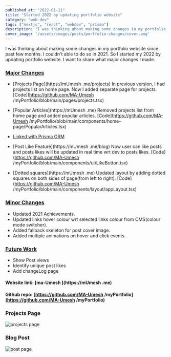 ```yaml
---
published_at: "2022-01-21"
title: "Started 2022 by updating portfolio website"
category: "web-dev"
tags: ["nextjs", "react", "webdev", "prisma"]
description: "I was thinking about making some changes in my portfolio website since past few months. I couldn't able to do so in 2021. So I started 2022 by updating my portfolio. I want to share what major changes I made."
cover_image: '/assets/images/posts/portfolio-changes/cover.png'
---
```


I was thinking about making some changes in my portfolio website since past few months. 
I couldn't able to do so in 2021. So I started my 2022 by updating portfolio website. I want to share what major changes I made.

### <u>Major Changes</u>

- [Projects Page](https://mUmesh .me/projects)
In previous version, I had projects list on home page. Now I added separate page for projects. [Code](https://github.com/MA-Umesh /myPortfolio/blob/main/pages/projects.tsx)

- [Popular Articles](https://mUmesh .me)
Removed projects list from home page and added popular articles. [Code](https://github.com/MA-Umesh /myPortfolio/blob/main/components/home-page/PopularArticles.tsx)

- [Linked with Prisma ORM](https://www.prisma.io/)

- [Post Like Feature](https://mUmesh .me/blog)
Now user can like posts and posts likes will be updated in real time wrt dev.to posts likes. [Code](https://github.com/MA-Umesh /myPortfolio/blob/main/components/ui/LikeButton.tsx)

- [Dotted squares](https://mUmesh .me)
Updated layout by adding dotted squares on both sides of page(from left to right). [Code](https://github.com/MA-Umesh /myPortfolio/blob/main/components/layout/appLayout.tsx)

### <u>Minor Changes</u>
* Updated 2021 Achievements.
* Updated links hover colour wrt selected links colour from CMS(colour mode switcher).
* Added fallback skeleton for post cover image.
* Added multiple animations on hover and click events. 

### <u>Future Work</u>
* Show Post views
* Identify unique post likes
* Add changeLog page

#### Website link: [ma-Umesh ](https://mUmesh .me)
#### Github repo: [https://github.com/MA-Umesh /myPortfolio](https://github.com/MA-Umesh /myPortfolio)

### Projects Page
![projects page](https://dev-to-uploads.s3.amazonaws.com/uploads/articles/mbg92g895ewf06qkp19t.png)

### Blog Post
![post page](https://dev-to-uploads.s3.amazonaws.com/uploads/articles/kdadr8gsqas0zon0h6xn.png)